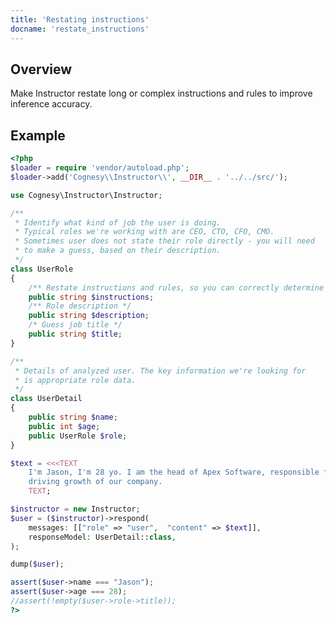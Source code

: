 ---
title: 'Restating instructions'
docname: 'restate_instructions'
---

## Overview

Make Instructor restate long or complex instructions and rules to improve inference
accuracy.

## Example

```php
<?php
$loader = require 'vendor/autoload.php';
$loader->add('Cognesy\\Instructor\\', __DIR__ . '../../src/');

use Cognesy\Instructor\Instructor;

/**
 * Identify what kind of job the user is doing.
 * Typical roles we're working with are CEO, CTO, CFO, CMO.
 * Sometimes user does not state their role directly - you will need
 * to make a guess, based on their description.
 */
class UserRole
{
    /** Restate instructions and rules, so you can correctly determine the title. */
    public string $instructions;
    /** Role description */
    public string $description;
    /* Guess job title */
    public string $title;
}

/**
 * Details of analyzed user. The key information we're looking for
 * is appropriate role data.
 */
class UserDetail
{
    public string $name;
    public int $age;
    public UserRole $role;
}

$text = <<<TEXT
    I'm Jason, I'm 28 yo. I am the head of Apex Software, responsible for
    driving growth of our company.
    TEXT;

$instructor = new Instructor;
$user = ($instructor)->respond(
    messages: [["role" => "user",  "content" => $text]],
    responseModel: UserDetail::class,
);

dump($user);

assert($user->name === "Jason");
assert($user->age === 28);
//assert(!empty($user->role->title));
?>
```
